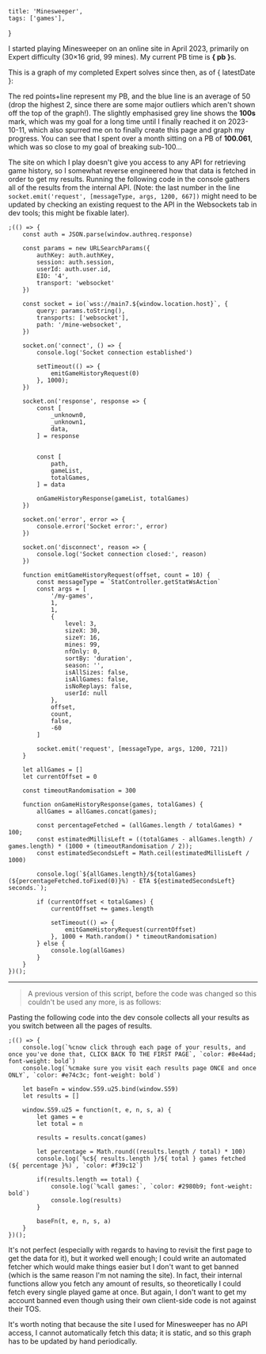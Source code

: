 
    title: 'Minesweeper',
    tags: ['games'],
}

I started playing Minesweeper on an online site in April 2023, primarily on Expert difficulty (30×16 grid, 99 mines). My current PB time is <b>{ pb }</b>s.

This is a graph of my completed Expert solves since then, as of { latestDate }:

<MinesweeperGraph />

The red points+line represent my PB, and the blue line is an average of 50 (drop the highest 2, since there are some major outliers which aren't shown off the top of the graph!). The slightly emphasised grey line shows the **100s** mark, which was my goal for a long time until I finally reached it on 2023-10-11, which also spurred me on to finally create this page and graph my progress. You can see that I spent over a month sitting on a PB of **100.061**, which was so close to my goal of breaking sub-100...

The site on which I play doesn't give you access to any API for retrieving game history, so I somewhat reverse engineered how that data is fetched in order to get my results. Running the following code in the console gathers all of the results from the internal API. (Note: the last number in the line `socket.emit('request', [messageType, args, 1200, 667])` might need to be updated by checking an existing request to the API in the Websockets tab in dev tools; this might be fixable later).

```
;(() => {
    const auth = JSON.parse(window.authreq.response)

    const params = new URLSearchParams({
        authKey: auth.authKey,
        session: auth.session,
        userId: auth.user.id,
        EIO: '4',
        transport: 'websocket'
    })

    const socket = io(`wss://main7.${window.location.host}`, {
        query: params.toString(),
        transports: ['websocket'],
        path: '/mine-websocket',
    })

    socket.on('connect', () => {
        console.log('Socket connection established')

        setTimeout(() => {
            emitGameHistoryRequest(0)
        }, 1000);
    })

    socket.on('response', response => {
        const [
            _unknown0,
            _unknown1,
            data,
        ] = response


        const [
            path,
            gameList,
            totalGames,
        ] = data

        onGameHistoryResponse(gameList, totalGames)
    })

    socket.on('error', error => {
        console.error('Socket error:', error)
    })

    socket.on('disconnect', reason => {
        console.log('Socket connection closed:', reason)
    })

    function emitGameHistoryRequest(offset, count = 10) {
        const messageType = `StatController.getStatWsAction`
        const args = [
            '/my-games',
            1,
            1,
            {
                level: 3,
                sizeX: 30,
                sizeY: 16,
                mines: 99,
                nfOnly: 0,
                sortBy: 'duration',
                season: '',
                isAllSizes: false,
                isAllGames: false,
                isNoReplays: false,
                userId: null
            },
            offset,
            count,
            false,
            -60
        ]

        socket.emit('request', [messageType, args, 1200, 721])
    }

    let allGames = []
    let currentOffset = 0

    const timeoutRandomisation = 300

    function onGameHistoryResponse(games, totalGames) {
        allGames = allGames.concat(games);

        const percentageFetched = (allGames.length / totalGames) * 100;
        const estimatedMillisLeft = ((totalGames - allGames.length) / games.length) * (1000 + (timeoutRandomisation / 2));
        const estimatedSecondsLeft = Math.ceil(estimatedMillisLeft / 1000)

        console.log(`${allGames.length}/${totalGames} (${percentageFetched.toFixed(0)}%) - ETA ${estimatedSecondsLeft} seconds.`);        

        if (currentOffset < totalGames) {
            currentOffset += games.length

            setTimeout(() => {
                emitGameHistoryRequest(currentOffset)
            }, 1000 + Math.random() * timeoutRandomisation)
        } else {
            console.log(allGames)
        }
    }
})();
```

---

> A previous version of this script, before the code was changed so this couldn't be used any more, is as follows:

Pasting the following code into the dev console collects all your results as you switch between all the pages of results.

```
;(() => {
    console.log(`%cnow click through each page of your results, and once you've done that, CLICK BACK TO THE FIRST PAGE`, `color: #8e44ad; font-weight: bold`)
    console.log(`%cmake sure you visit each results page ONCE and once ONLY`, `color: #e74c3c; font-weight: bold`)

    let baseFn = window.S59.u25.bind(window.S59)
    let results = []

    window.S59.u25 = function(t, e, n, s, a) {
        let games = e
        let total = n
        
        results = results.concat(games)

        let percentage = Math.round((results.length / total) * 100)
        console.log(`%c${ results.length }/${ total } games fetched (${ percentage }%)`, `color: #f39c12`)

        if(results.length == total) {
            console.log(`%call games:`, `color: #2980b9; font-weight: bold`)
            console.log(results)
        }

        baseFn(t, e, n, s, a)
    }
})();
```

It's not perfect (especially with regards to having to revisit the first page to get the data for it), but it worked well enough; I could write an automated fetcher which would make things easier but I don't want to get banned (which is the same reason I'm not naming the site). In fact, their internal functions allow you fetch any amount of results, so theoretically I could fetch every single played game at once. But again, I don't want to get my account banned even though using their own client-side code is not against their TOS.

It's worth noting that because the site I used for Minesweeper has no API access, I cannot automatically fetch this data; it is static, and so this graph has to be updated by hand periodically.